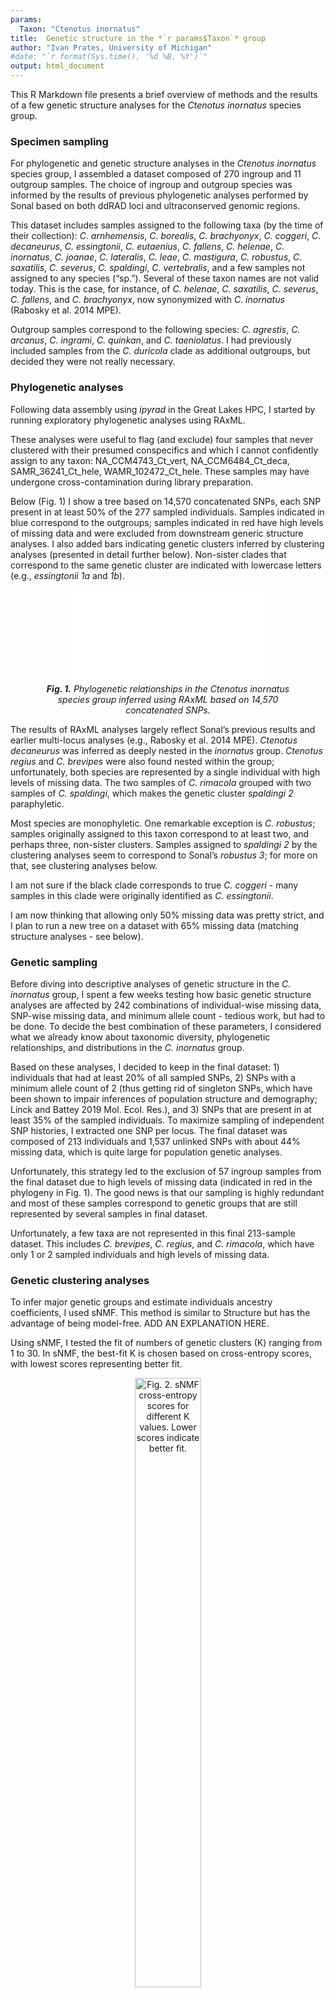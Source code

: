 ```yaml
---
params:
  Taxon: "Ctenotus inornatus"
title:  Genetic structure in the *`r params$Taxon`* group
author: "Ivan Prates, University of Michigan"
#date: "`r format(Sys.time(), '%d %B, %Y')`"
output: html_document
---
```


This R Markdown file presents a brief overview of methods and the results of a few genetic structure analyses for the _Ctenotus inornatus_ species group.

### Specimen sampling

For phylogenetic and genetic structure analyses in the _Ctenotus inornatus_ species group, I assembled a dataset composed of 270 ingroup and 11 outgroup samples. The choice of ingroup and outgroup species was informed by the results of previous phylogenetic analyses performed by Sonal based on both ddRAD loci and ultraconserved genomic regions.

This dataset includes samples assigned to the following taxa (by the time of their collection): _C. arnhemensis_,   _C. borealis_, _C. brachyonyx_, _C. coggeri_, _C. decaneurus_, _C. essingtonii_, _C. eutaenius_, _C. fallens_, _C. helenae_, _C. inornatus_, _C. joanae_, _C. lateralis_, _C. leae_, _C. mastigura_, _C. robustus_, _C. saxatilis_, _C. severus_, _C. spaldingi_, _C. vertebralis_, and a few samples not assigned to any species ("sp."). Several of these taxon names are not valid today. This is the case, for instance, of _C. helenae_, _C. saxatilis_, _C. severus_, _C. fallens_, and _C. brachyonyx_, now synonymized with _C. inornatus_ (Rabosky et al. 2014 MPE).

Outgroup samples correspond to the following species: _C. agrestis_, _C. arcanus_, _C. ingrami_, _C. quinkan_, and _C. taeniolatus_. I had previously included samples from the _C. duricola_ clade as additional outgroups, but decided they were not really necessary.

### Phylogenetic analyses

Following data assembly using _ipyrad_ in the Great Lakes HPC, I started by running exploratory phylogenetic analyses using RAxML.

These analyses were useful to flag (and exclude) four samples that never clustered with their presumed conspecifics and which I cannot confidently assign to any taxon: NA_CCM4743_Ct_vert, NA_CCM6484_Ct_deca, SAMR_36241_Ct_hele, WAMR_102472_Ct_hele. These samples may have undergone cross-contamination during library preparation.

Below (Fig. 1) I show a tree based on 14,570 concatenated SNPs, each SNP present in at least 50% of the 277 sampled individuals. Samples indicated in blue correspond to the outgroups; samples indicated in red have high levels of missing data and were excluded from downstream generic structure analyses. I also added bars indicating genetic clusters inferred by clustering analyses (presented in detail further below). Non-sister clades that correspond to the same genetic cluster are indicated with lowercase letters (e.g., _essingtonii 1a_ and _1b_).

<center>

![_**Fig. 1.** Phylogenetic relationships in the _Ctenotus inornatus_ species group inferred using RAxML based on 14,570 concatenated SNPs._](/home/ivan/Dropbox/Science/MYPAPERS_ongoing/Ctenotus_inornatus_group/ggtree/RAxML_n277_putative_clusters.pdf)

</center>

The results of RAxML analyses largely reflect Sonal's previous results and earlier multi-locus analyses (e.g., Rabosky et al. 2014 MPE). _Ctenotus decaneurus_ was inferred as deeply nested in the _inornatus_ group. _Ctenotus regius_ and _C. brevipes_ were also found nested within the group; unfortunately, both species are represented by a single individual with high levels of missing data. The two samples of _C. rimacola_ grouped with two samples of _C. spaldingi_, which makes the genetic cluster _spaldingi 2_ paraphyletic. 

Most species are monophyletic. One remarkable exception is _C. robustus_; samples originally assigned to this taxon correspond to at least two, and perhaps three, non-sister clusters. Samples assigned to _spaldingi 2_ by the clustering analyses seem to correspond to Sonal's _robustus 3_; for more on that, see clustering analyses below.

I am not sure if the black clade corresponds to true _C. coggeri_ - many samples in this clade were originally identified as _C. essingtonii_.

I am now thinking that allowing only 50% missing data was pretty strict, and I plan to run a new tree on a dataset with 65% missing data (matching structure analyses - see below).

### Genetic sampling

Before diving into descriptive analyses of genetic structure in the _C. inornatus_ group, I spent a few weeks testing how basic genetic structure analyses are affected by 242 combinations of individual-wise missing data, SNP-wise missing data, and minimum allele count - tedious work, but had to be done. To decide the best combination of these parameters, I considered what we already know about taxonomic diversity, phylogenetic relationships, and distributions in the _C. inornatus_ group.

Based on these analyses, I decided to keep in the final dataset: 1) individuals that had at least 20% of all sampled SNPs, 2) SNPs with a minimum allele count of 2 (thus getting rid of singleton SNPs, which have been shown to impair inferences of population structure and demography; Linck and Battey 2019 Mol. Ecol. Res.), and 3) SNPs that are present in at least 35% of the sampled individuals. To maximize sampling of independent SNP histories, I extracted one SNP per locus. The final dataset was composed of 213 individuals and 1,537 unlinked SNPs with about 44% missing data, which is quite large for population genetic analyses.

Unfortunately, this strategy led to the exclusion of 57 ingroup samples from the final dataset due to high levels of missing data (indicated in red in the phylogeny in Fig. 1). The good news is that our sampling is highly redundant and most of these samples correspond to genetic groups that are still represented by several samples in final dataset.

Unfortunately, a few taxa are not represented in this final 213-sample dataset. This includes _C. brevipes_, _C. regius_, and _C. rimacola_, which have only 1 or 2 sampled individuals and high levels of missing data.

### Genetic clustering analyses

To infer major genetic groups and estimate individuals ancestry coefficients, I used sNMF. This method is similar to Structure but has the advantage of being model-free. ADD AN EXPLANATION HERE.

Using sNMF, I tested the fit of numbers of genetic clusters (K) ranging from 1 to 30. In sNMF, the best-fit K is chosen based on cross-entropy scores, with lowest scores representing better fit.

<center>

![_**Fig. 2.** sNMF cross-entropy scores for different K values. Lower scores indicate better fit_. ](/home/ivan/Dropbox/Science/MYPAPERS_ongoing/Ctenotus_inornatus_group/LEA/inornatus_gr_c90_ni281_mi070/mac2/sNMF_plots/mid0.8_ms0.35/mid0.8_ms0.35_a500_e0.14152_K12.png){ width=50% }

</center>

The plot makes it clear that the data fit a range of K values with nearly identical scores, which is not uncommon when levels of missing data are high. Fortunately, most differences between the resulting clustering schemes (i.e., under different K) involve the splitting (or merging) of the same groups. For instance, below is a plot showing the genetic clustering results for K = 14. Note that the order of samples  in the structure plots (from left to right) is the same as that in the RAxML phylogeny (from top to bottom):


<center>

![_**Fig. 3.** sNMF ancestry coefficients for K = 14. The legend indicates putative species identities corresponding to each inferred genetic cluster._](/home/ivan/Dropbox/Science/MYPAPERS_ongoing/Ctenotus_inornatus_group/LEA/inornatus_gr_c90_ni281_mi070/mac2/sNMF_plots/mid0.8_ms0.35/mid0.8_ms0.35_a500_e0.14167_K14.jpeg)

</center>

K = 14 seems to capture species diversity in the _C. inornatus_ group well, with some nominal taxa being split further. For instance, samples originally assigned to _C. spaldingi_ correspond to two major genetic clusters (light cyan and dark cyan in Fig. 3), while samples assigned to _C. robustus_ correspond to three (lime green, light green, and dark blue in Fig. 3) (I apologize for the unconventional color names - it was not trivial to come up with a color scheme to show tens of genetic clusters). The separation between _robustus 1_ and _robustus 2_ is odd, however, because samples assigned to them do not correspond to different major clades in RAxML trees (Fig. 1).

It can be hard to evaluate whether these inferred clusters reflect biological reality without considering the sampling locality of individuals. Below are maps showing the ranges of sNMF clusters under the same K (= 14). The color scheme on maps follow that of sNMF structure (and PCA) plots, and the order of maps is the same as that of clusters in the corresponding sNMF plot (Fig. 3) and of clades in the RAxML tree (Fig. 1). Individuals were assigned to the genetic cluster that corresponds to the largest proportion of an individual's ancestry coefficients; note that this criterion can lead to unexpected assignments in the case of admixed samples.

<center>

![_**Fig. 4.**The geographic distribution of major genetic clusters inferred by sNMF under K = 14._](/home/ivan/Dropbox/Science/MYPAPERS_ongoing/Ctenotus_inornatus_group/LEA/inornatus_gr_c90_ni281_mi070/mac2/sNMF_maps/mid0.8_ms0.35/mid_0.8_ms0.35_a500_e0.14167_K14_map.jpeg){ width=70% }

</center>

Fortunately, most inferred genetic clusters are spatially coherent and occur where we would expect based on the ranges of nominal taxa. An exception are two samples assigned to the _lateralis_ cluster that were sampled in central and western Australia, far from the known range of _C. lateralis_; however, these two individuals (which were originally identified as _C. helenae_) are admixed, and they hardly correspond to true _C. lateralis_.

These maps also suggest that the separation between _robustus 1_ and _robustus 2_ is likely spurious. There is no geographic separation between them, both having overlapping ranges in northwestern Australia. These two groups are lumped together by sNMF under K = 13:

<center>

![_**Fig. 4.** sNMF ancestry coefficients for K = 13. The legend indicates putative species identities corresponding to each inferred genetic cluster._](/home/ivan/Dropbox/Science/MYPAPERS_ongoing/Ctenotus_inornatus_group/LEA/inornatus_gr_c90_ni281_mi070/mac2/sNMF_plots/mid0.8_ms0.35/mid0.8_ms0.35_a500_e0.14194_K13.jpeg)

</center>

In this scheme (K = 13), _robustus 1_ and _robustus 2_ form a single cluster (green in Fig. 4), though sNMF still infers a separate dark blue _robustus_ cluster. Different from results for K = 14, under K = 13 samples there is a single _spaldingi_ cluster (turquoise), while samples originally assigned to _C. essingtonii_ group into two separate clusters (red and orange). The only sampled individual of _C. arnhemensis_ (gray) now groups with two samples previously assigned to the _robustus 1_ cluster. While these two _C. robustus_ samples are distantly related to _C. arnhemensis_ on the RAxML tree, all three samples occur at adjacent sites in northern Australia:

<center>

![_**Fig. 5.**The geographic distribution of major genetic clusters inferred by sNMF under K = 13._](/home/ivan/Dropbox/Science/MYPAPERS_ongoing/Ctenotus_inornatus_group/LEA/inornatus_gr_c90_ni281_mi070/mac2/sNMF_maps/mid0.8_ms0.35/mid_0.8_ms0.35_a500_e0.14194_K13_map.jpeg){ width=70% }

</center>

Lastly, we can also take a look at what clustering results look like under K = 15, which also performed well:

<center>

![_**Fig. 5.** sNMF ancestry coefficients for K = 15. The legend indicates putative species identities corresponding to each inferred genetic cluster._](/home/ivan/Dropbox/Science/MYPAPERS_ongoing/Ctenotus_inornatus_group/LEA/inornatus_gr_c90_ni281_mi070/mac2/sNMF_plots/mid0.8_ms0.35/mid0.8_ms0.35_a500_e0.14217_K15.jpeg)

</center>

This scheme (K = 15) also subdivides samples assigned to _C. robustus_ into three genetic clusters and both _C. spaldingi_ and _C. essintonii_ into two. However, _C. spaldingi_ is now split into two clusters, while _C. lateralis_ and _C. inornatus_ are clumped together (the large magenta cluster on the right side of the plot). Once again, inferred genetic clusters segregate well in geographic space:

<center>

![_**Fig. 8.**The geographic distribution of major genetic clusters inferred by sNMF under K = 15._](/home/ivan/Dropbox/Science/MYPAPERS_ongoing/Ctenotus_inornatus_group/LEA/inornatus_gr_c90_ni281_mi070/mac2/sNMF_maps/mid0.8_ms0.35/mid_0.8_ms0.35_a500_e0.14217_K15_map.jpeg){ width=70% }

</center>

The sNMF results also suggest that there may be admixture across major genetic clusters. Higher admixture was inferred between potentially conspecific clusters (e.g., _spaldingi 1_ and _2_, _superciliaris 1_ and _2_) than across nominal taxa. Interesting cases of cross-taxa admixture involve _C. inornatus_ and _C. superciliaris_ in the northwest and _C. inornatus_ and _C. spaldingi_ in the east. However, it is important to keep in mind that high levels of missing data can mimic a signal of admixture in clustering analyses.

Lastly, another standard way of describing patterns of genetic structure and flagging admixed samples is by plotting principal component axes derived from a principal component analysis (PCA) on the unlinked SNPs. I do not find this type of analysis to be particularly insightful, but it can be a good sanity check (and a many people think PCA is a crucial part of a popgen paper). Here is what PCA plots look like when coloring individuals by sNMF clusters under K = 14:

<center>

![_**Fig. 6.** Biplots of the first four principal component axes derived from a PCA. Legend and color scheme follow that of sNMF analyses for K = 14._](/home/ivan/Dropbox/Science/MYPAPERS_ongoing/Ctenotus_inornatus_group/LEA/inornatus_gr_c90_ni281_mi070/mac2/PCA/K14/K14_PCA_plots_combined.jpeg){ width=85% }

</center>

These PCA plots suggest that sNMF clusters largely segregate in "SNP space", which is good news. Some clustering patterns are consistent with the idea of cross-taxon admixture, as is the case of samples of _inornatus_ clustering with a chunk of _superciliaris_ (and vice-versa) or _inornatus_ grouping with _robustus 1-2_ (and vice-versa). Yet, I would expect admixed individuals to occupy intermediates portions of the SNP space as opposed to being totally nested among samples of another species. I would not be surprised if these odd cases involve samples with high levels of missing data, and I will look into that more closely.

That is it for now. For downstream popgen analyses, we have to make decisions about the number of genetic clusters and individual assigments. Instead of using a single clustering scheme (say, K = 14), I think it makes sense to make decisions informed by sNMF under different K values (given their remarkably similar fit) plus the maps and phylogeny. I also think it is worth considering the most subdivided scheme as long as it is consistent across, and supported by, different sources of evidence. For instance, I would recognize the distinction between _C. spaldingi 1_ and _2_ and _C. superciliaris 1_ and _2_. I would also recognize the "dark blue" _robustus_ cluster as separate from the other _robustus_ samples, but not the distinction between _robustus 1 and 2_.

Thank you!
Ivan.
